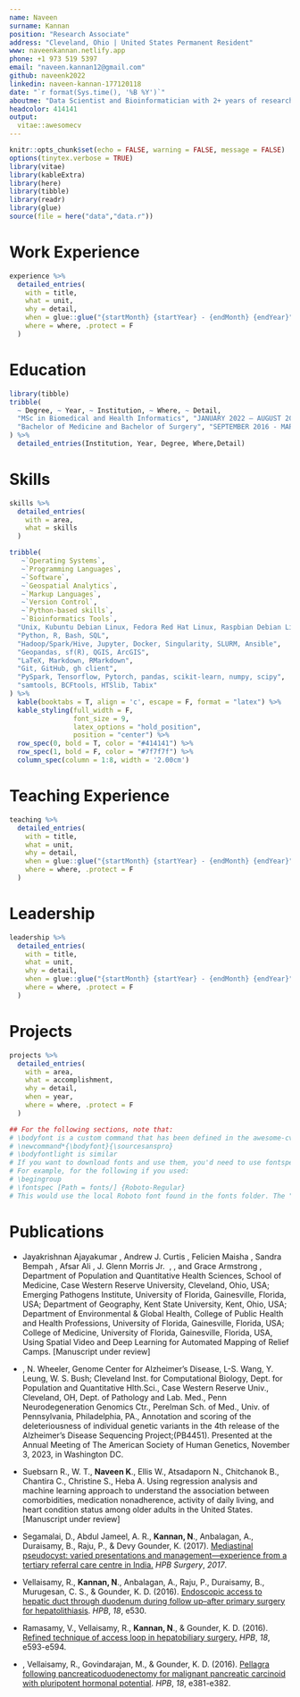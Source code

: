 ---
name: Naveen
surname: Kannan
position: "Research Associate"
address: "Cleveland, Ohio | United States Permanent Resident"
www: naveenkannan.netlify.app
phone: +1 973 519 5397
email: "naveen.kannan12@gmail.com"
github: naveenk2022
linkedin: naveen-kannan-177120118
date: "`r format(Sys.time(), '%B %Y')`"
aboutme: "Data Scientist and Bioinformatician with 2+ years of research experience applying advanced data analytics and machine learning to human genomic data. Experienced in automated deployment of scientific workflows with cutting edge machine learning, data analytics, and bioninformatics tools, with a strong passion for enabling easy access to Big Data tools and containers."
headcolor: 414141
output: 
  vitae::awesomecv
---
```{r setup, include=FALSE}
knitr::opts_chunk$set(echo = FALSE, warning = FALSE, message = FALSE)
options(tinytex.verbose = TRUE)
library(vitae)
library(kableExtra)
library(here)
library(tibble)
library(readr)
library(glue)
source(file = here("data","data.r"))
```

# Work Experience   

```{r Research, results = "asis"}
experience %>%
  detailed_entries(
    with = title,
    what = unit,
    why = detail,
    when = glue::glue("{startMonth} {startYear} - {endMonth} {endYear}",.na = ""),
    where = where, .protect = F
  )
```

# Education

```{r}
library(tibble)
tribble(
  ~ Degree, ~ Year, ~ Institution, ~ Where, ~ Detail,
  "MSc in Biomedical and Health Informatics", "JANUARY 2022 – AUGUST 2023", "Case Western Reserve University", "Cleveland, Ohio","GPA-3.9" ,
  "Bachelor of Medicine and Bachelor of Surgery", "SEPTEMBER 2016 - MARCH 2020", "Madras Medical College", "Chennai, India","GPA-4.0" 
) %>% 
  detailed_entries(Institution, Year, Degree, Where,Detail)
```

# Skills 

```{r SKILLS}

skills %>%
  detailed_entries(
    with = area,
    what = skills
  )

```

```{r skills, eval=FALSE, include=FALSE, results='markup'}
tribble(
   ~`Operating Systems`, 
   ~`Programming Languages`,
   ~`Software`,
   ~`Geospatial Analytics`,
   ~`Markup Languages`,
   ~`Version Control`,
   ~`Python-based skills`,
   ~`Bioinformatics Tools`,
  "Unix, Kubuntu Debian Linux, Fedora Red Hat Linux, Raspbian Debian Linux, Windows 11",
  "Python, R, Bash, SQL",
  "Hadoop/Spark/Hive, Jupyter, Docker, Singularity, SLURM, Ansible",
  "Geopandas, sf(R), QGIS, ArcGIS",
  "LaTeX, Markdown, RMarkdown",
  "Git, GitHub, gh client",
  "PySpark, Tensorflow, Pytorch, pandas, scikit-learn, numpy, scipy",
  "samtools, BCFtools, HTSlib, Tabix"
) %>%
  kable(booktabs = T, align = 'c', escape = F, format = "latex") %>%
  kable_styling(full_width = F, 
                font_size = 9, 
                latex_options = "hold_position", 
                position = "center") %>% 
  row_spec(0, bold = T, color = "#414141") %>% 
  row_spec(1, bold = F, color = "#7f7f7f") %>% 
  column_spec(column = 1:8, width = '2.00cm')
```

# Teaching Experience

```{r Teaching, results = "asis"}

teaching %>%
  detailed_entries(
    with = title,
    what = unit,
    why = detail,
    when = glue::glue("{startMonth} {startYear} - {endMonth} {endYear}",.na = ""),
    where = where, .protect = F
  )

```

# Leadership

```{r Leadership, results = "asis"}

leadership %>%
  detailed_entries(
    with = title,
    what = unit,
    why = detail,
    when = glue::glue("{startMonth} {startYear} - {endMonth} {endYear}",.na = ""),
    where = where, .protect = F
  )

```

# Projects

```{r PROJECTS}

projects %>%
  detailed_entries(
    with = area,
    what = accomplishment,
    why = detail,
    when = year,
    where = where, .protect = F
  )

```


```{r}
## For the following sections, note that:
# \bodyfont is a custom command that has been defined in the awesome-cv.cls file.
# \newcommand*{\bodyfont}{\sourcesanspro} 
# \bodyfontlight is similar
# If you want to download fonts and use them, you'd need to use fontspec
# For example, for the following if you used:
# \begingroup
# \fontspec [Path = fonts/] {Roboto-Regular}
# This would use the local Roboto font found in the fonts folder. The "/" IS NOT OPTIONAL.

```


# Publications

\begingroup
\bodyfontlight

-   \small Jayakrishnan Ajayakumar \textsuperscript{a}, Andrew J. Curtis \textsuperscript{a} , Felicien Maisha \textsuperscript{b} , Sandra Bempah \textsuperscript{c} , Afsar Ali \textsuperscript{b,d} , J. Glenn Morris Jr. \textsuperscript{b,e} , \textbf{Naveen Kannan} \textsuperscript{a} , and Grace Armstrong \textsuperscript{a}, \textsuperscript{a}Department of Population and Quantitative Health Sciences, School of Medicine, Case Western Reserve University, Cleveland, Ohio, USA; \textsuperscript{b}Emerging Pathogens Institute, University of Florida, Gainesville, Florida, USA; \textsuperscript{c}Department of Geography, Kent State University, Kent, Ohio, USA; \textsuperscript{d}Department of Environmental & Global Health, College of Public Health and Health Professions, University of Florida, Gainesville, Florida, USA; \textsuperscript{e}College of Medicine, University of Florida, Gainesville, Florida, USA, Using Spatial Video and Deep Learning for Automated Mapping of Relief Camps. [Manuscript under review]

\endgroup

\begingroup
\bodyfontlight

-   \small \textbf{N. Kannan}\textsuperscript{1}, N. Wheeler\textsuperscript{1}, Genome Center for Alzheimer's Disease, L-S. Wang\textsuperscript{2}, Y. Leung\textsuperscript{2}, W. S.
Bush\textsuperscript{1}; \textsuperscript{1}Cleveland Inst. for Computational Biology, Dept. for Population and Quantitative Hlth.Sci., Case Western Reserve Univ., Cleveland, OH, \textsuperscript{2}Dept. of Pathology and Lab. Med., Penn Neurodegeneration Genomics Ctr., Perelman Sch. of Med., Univ. of Pennsylvania, Philadelphia, PA., Annotation and scoring of the deleteriousness of individual genetic variants in the 4th release of the Alzheimer’s Disease Sequencing Project;(PB4451). Presented at the Annual Meeting of The American Society of Human Genetics, November 3, 2023, in Washington DC.

\endgroup

\begingroup
\bodyfontlight

-   \small Suebsarn R., W. T., **Naveen K**., Ellis W., Atsadaporn N., Chitchanok B., Chantira C., Christine S., Heba A. Using regression analysis and machine learning approach to understand the association between comorbidities, medication nonadherence, activity of daily living, and heart condition status among older adults in the United States. [Manuscript under review]

\endgroup

\begingroup
\bodyfontlight

-   \small Segamalai, D., Abdul Jameel, A. R., **Kannan, N**., Anbalagan, A., Duraisamy, B., Raju, P., & Devy Gounder, K. (2017). [Mediastinal pseudocyst: varied presentations and management---experience from a tertiary referral care centre in India.](https://downloads.hindawi.com/archive/2017/5247626.pdf) *HPB Surgery*, *2017*.

\endgroup

\begingroup
\bodyfontlight


-   \small Vellaisamy, R., **Kannan, N**., Anbalagan, A., Raju, P., Duraisamy, B., Murugesan, C. S., & Gounder, K. D. (2016). [Endoscopic access to hepatic duct through duodenum during follow up--after primary surgery for hepatolithiasis](https://hpbonline.org/article/S1365-182X(16)31428-9/fulltext). *HPB*, *18*, e530.

\endgroup

\begingroup
\bodyfontlight

-   \small Ramasamy, V., Vellaisamy, R., **Kannan, N**., & Gounder, K. D. (2016). [Refined technique of access loop in hepatobiliary surgery.](https://hpbonline.org/article/S1365-182X(16)31598-2/abstract) *HPB*, *18*, e593-e594.

\endgroup

\begingroup
\bodyfontlight

-   \small \textbf{Kannan, N.}, Vellaisamy, R., Govindarajan, M., & Gounder, K. D. (2016). [Pellagra following pancreaticoduodenectomy for malignant pancreatic carcinoid with pluripotent hormonal potential](https://www.hpbonline.org/article/S1365-182X(16)31013-9/fulltext). *HPB*, *18*, e381-e382.

\endgroup


   

